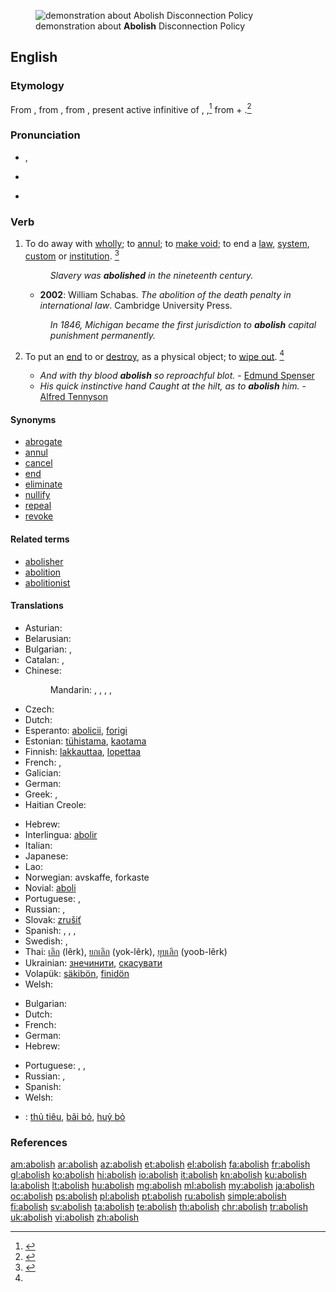 [[Image:2008 03 15 Anonymous v Co$ Abolish Disconnection Policy.jpg|thumb|right|demonstration about '''Abolish''' Disconnection Policy]]
==English==

===Etymology===
From {{etyl|enm|en}} {{term|abolisshen|lang=enm}}, from {{etyl|frm|en}} {{term|abolir||to abolish|lang=frm}}, from {{etyl|la|en}} {{term|abolere|abolēre|destroy, cause to die out|lang=la}},  present active infinitive of {{term|aboleo|aboleō|destroy, abolish|lang=la}}, {{term|abolesco||to wither, to decay|lang=la}},<ref>{{reference-book | last =| first = | authorlink =  | coauthors =  | editor =Urdang, Laurence    | others =  | title = The Random House College Dictionary | origdate =  | origyear = 1975| origmonth =  | url =  | format =  | accessdate =  | accessyear =  | accessmonth =  | edition =  | date =  | year =1984| month =  | publisher =Random House, Inc.  | location = New York, NY | language =  | id =  | doi = | isbn =0-394-43600-8 | lccn = | ol = | pages =4| chapter =  | chapterurl =  | quote =}}</ref> from {{term|ab||from, away from|lang=la}} + {{term|oleo|oleō|to grow|lang=la}}.<ref>{{reference-book | last =| first = | authorlink =  | coauthors =  | editor =Gove, Philip Babcock    | others =  | title = Webster's Third International Dictionary of the English Language Unabridged | origdate =  | origyear = 1909 | origmonth =  | url =  | format =  | accessdate =  | accessyear =  | accessmonth =  | edition =  | date =  | year =1976  | month =  | publisher =G. & C. Merriam Co.  | location = Springfield, MA | language =  | id =  | doi = | isbn =0-87779-101-5 | lccn = | ol = | pages =4| chapter =  | chapterurl =  | quote =}}</ref>

===Pronunciation===
* {{a|UK}} {{enPR|ə-bŏl'ĭsh}} {{IPA|/əˈbɒlɪʃ/}}, {{X-SAMPA|/@"bQlIS/}}
* {{a|US}} {{IPA|/əˈbɑl.ɪʃ/|/əˈbɑl.əʃ/}}
* {{audio|en-us-abolish.ogg|Audio (US)}}

===Verb===
{{en-verb|abolish|es}}

# To do away with [[wholly]]; to [[annul]]; to [[make void]]; to end a [[law]], [[system]], [[custom]] or [[institution]]. {{defdate|First attested from around 1350 to 1470.}}<ref name=SOED>{{reference-book | last =| first = | authorlink =  | coauthors =  | editor =Brown, Lesley  | others =  | title = The Shorter Oxford English Dictionary | origdate =  | origyear = 1933| origmonth =  | url =  | format =  | accessdate =  | accessyear =  | accessmonth =  | edition = 5th | date =  | year =2003| month =  | publisher =Oxford University Press  | location =Oxford, UK | language =  | id =  | doi = | isbn =978-0-19-860575-7 | lccn = | ol = | pages =6| chapter =  | chapterurl =  | quote =}}</ref>
#: ''Slavery was '''abolished''' in the nineteenth century.''
#* '''2002''': William Schabas. ''The abolition of the death penalty in international law''. Cambridge University Press.
#: ''In 1846, Michigan became the first jurisdiction to '''abolish''' capital punishment permanently.''
# {{context|archaic|lang=en}} To put an [[end]] to or [[destroy]], as a physical object; to [[wipe out]]. {{defdate|First attested from around 1350 to 1470.}}<ref name=SOED/>
#* ''And with thy blood '''abolish''' so reproachful blot.'' - [[w:Edmund Spenser|Edmund Spenser]]
#* ''His quick instinctive hand Caught at the hilt, as to '''abolish''' him.'' - [[w:Alfred Tennyson|Alfred Tennyson]]

====Synonyms====
{{checksyns}}
* [[abrogate]]
* [[annul]]
* [[cancel]]
* [[end]]
* [[eliminate]]
* [[nullify]]
* [[repeal]]
* [[revoke]]
<!-- what to do with this? WikiSaurus?
These words have in common the idea of setting aside by some [[overruling]] act.
* ''Abolish'' [[applies]] particularly to things of a permanent nature, such as institutions, usages, customs, etc.; as, to ''abolish'' [[monopolies]], [[serfdom]], slavery. ''Repeal'' [[describes]] the act by which the legislature of a state sets aside a law which it had previously [[enacted]].
* ''Abrogate'' was originally applied to the [[repeal]] of a law by the Roman people; and hence, when the power of making laws was [[usurped]] by the [[emperors]], the term was applied to ''their'' act of setting aside the laws. Thus it came to express that act by which a sovereign or an [[executive]] government sets aside laws, [[ordinances]], [[regulations]], [[treaties]], [[conventions]], etc.
* ''Revoke'' denotes the act of [[recalling]] some previous grant which [[conferred]], privilege, etc.; as, to ''revoke'' a decree, to ''revoke'' a power of [[attorney]], a promise, etc. Thus, also, we speak of the ''revocation'' of the [[Edict]] of [[Nantes]].
* ''Annul'' is used in a more general sense, denoting simply to make void; as, to ''annul'' a contract, to ''annul'' an agreement.
* ''Nullify'' is an old word applied to the setting of things aside either by force or by total [[disregard]]; as, to ''nullify'' an act of Congress.
* ''Cancel'' is to strike out or annul, by a [[deliberate]] exercise of power, something which has [[operative]] force. -->

====Related terms====
* [[abolisher]]
* [[abolition]]
* [[abolitionist]]

====Translations====
{{trans-top|to do away with}}
* Asturian: {{t|ast|abolir}}
* Belarusian: {{t|be|касаваць|tr=kasavác’|sc=Cyrl}}
* Bulgarian: {{t+|bg|премахвам}}, {{t+|bg|отменям}}
* Catalan: {{t+|ca|abolir}}, {{t+|ca|suprimir}}
* Chinese:
*: Mandarin: {{t|cmn|取消|tr=qǔxiāo|sc=Hani}}, {{t|cmn|廢除|sc=Hani}}, {{t|cmn|废除|tr=fèichú|sc=Hani}}, {{t|cmn|廢止|sc=Hani}}, {{t|cmn|废止|tr=fèizhǐ|sc=Hani}}
* Czech: {{t-|cs|zrušit}}
* Dutch: {{t+|nl|afschaffen}}
* Esperanto: [[abolicii]], [[forigi]]
* Estonian: [[tühistama]], [[kaotama]]
* Finnish: [[lakkauttaa]], [[lopettaa]]
* French: {{t+|fr|abolir}}, {{t+|fr|supprimer}}
* Galician: {{t|gl|abolir}}
* German: {{t+|de|abschaffen}}
* Greek: {{t+|el|καταργώ}}, {{t+|el|καταλύω}}
* Haitian Creole: {{tø|ht|aboli}}
{{trans-mid}}
* Hebrew: {{t-|he|ביטל|tr=bitél}}
* Interlingua: [[abolir]]
* Italian: {{t+|it|abolire}}
* Japanese: {{t+|ja|廃止|tr=はいしする, haishi suru|alt=廃止する|sc=Jpan}}
* Lao: {{t-|lo|ລົບລ້າງ|tr=lop-laang|sc=Laoo}}
* Norwegian: avskaffe, forkaste
* Novial: [[aboli]]
* Portuguese: {{t+|pt|abolir}}, {{t+|pt|suprimir}}
* Russian: {{t+|ru|отменять|tr=otmenjátʹ}} {{impf}}, {{t+|ru|отменить|tr=otmenítʹ}} {{pf.}}
* Slovak: [[zrušiť]]
* Spanish: {{t+|es|abolir}}, {{t+|es|suprimir}}, {{t+|es|abrogar}}, {{t+|es|quitar}}
* Swedish: {{t+|sv|överge}}, {{t+|sv|förkasta}}
* Thai: [[เลิก]] (lêrk), [[ยกเลิก]] (yok-lêrk), [[ยุบเลิก]] (yoob-lêrk)
* Ukrainian: [[знечинити]], [[скасувати]]
* Volapük: [[säkibön]], [[finidön]]
* Welsh: {{t+|cy|diddymu}}
{{trans-bottom}}

{{trans-top|to destroy}}
* Bulgarian: {{t+|bg|унищожавам}}
* Dutch: {{t+|nl|vernietigen}}
* French: {{t+|fr|détruire}}
* German: {{t+|de|vernichten}}
* Hebrew: {{t-|he|הרס|tr=harás}}
{{trans-mid}}
* Portuguese: {{t+|pt|destroçar}}, {{t+|pt|arrasar}}, {{t-|pt|acabar com}}
* Russian: {{t+|ru|уничтожать|tr=uničtožátʹ}} {{impf}}, {{t+|ru|уничтожить|tr=uničtóžitʹ}} {{pf.}}
* Spanish: {{t-|es|destrozar}}
* Welsh: {{t+|cy|dinistrio}}
{{trans-bottom}}

{{checktrans-top}}
* {{ttbc|vi}}: [[thủ tiêu]], [[bãi bỏ]], [[huỷ bỏ]]
{{trans-bottom}}

===References===
<references/>

[[am:abolish]]
[[ar:abolish]]
[[az:abolish]]
[[et:abolish]]
[[el:abolish]]
[[fa:abolish]]
[[fr:abolish]]
[[gl:abolish]]
[[ko:abolish]]
[[hi:abolish]]
[[io:abolish]]
[[it:abolish]]
[[kn:abolish]]
[[ku:abolish]]
[[la:abolish]]
[[lt:abolish]]
[[hu:abolish]]
[[mg:abolish]]
[[ml:abolish]]
[[my:abolish]]
[[ja:abolish]]
[[oc:abolish]]
[[ps:abolish]]
[[pl:abolish]]
[[pt:abolish]]
[[ru:abolish]]
[[simple:abolish]]
[[fi:abolish]]
[[sv:abolish]]
[[ta:abolish]]
[[te:abolish]]
[[th:abolish]]
[[chr:abolish]]
[[tr:abolish]]
[[uk:abolish]]
[[vi:abolish]]
[[zh:abolish]]